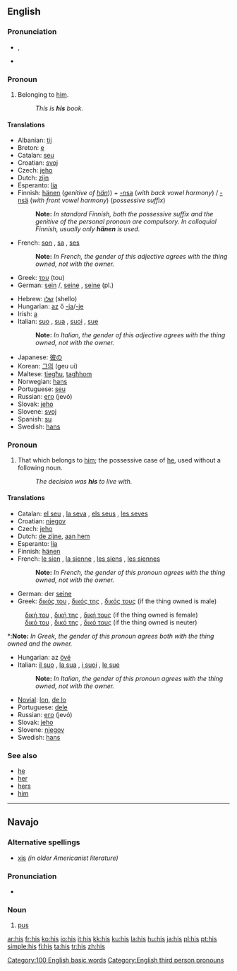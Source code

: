{{see|His}}
{{wikipedia}}
==English==

{{rank|that|was|he|10|his|with|is|it}}

===Pronunciation===
*{{IPA|/hɪz/}}, {{SAMPA|/hIz/}}
*{{audio|en-us-his.ogg|Audio (US)}}
*:{{rhymes|ɪz}}

===Pronoun===
{{en-pron|desc=possessive pronoun}}

# {{italbrac|attributive}} Belonging to [[him]].
#:''This is '''his''' book.''

====Translations====
{{trans-top|attributive: belonging to him}}
*Albanian: [[tij]]
*Breton: [[e]]
*Catalan: [[seu]]
*Croatian: [[svoj]]
*Czech: [[jeho#Czech|jeho]]
*Dutch: [[zijn]] {{m}}
*Esperanto: [[lia]]
*Finnish: [[hänen]] (''genitive of [[hän]]'')) + [[-nsa#Finnish|-nsa]] (''with back vowel harmony'') / [[-nsä#Finnish|-nsä]] (''with front vowel harmony'') (''possessive suffix'')
*:'''Note: ''' ''In standard Finnish, both the possessive suffix and the genitive of the personal pronoun are compulsory. In colloquial Finnish, usually only '''hänen''' is used.''
*French: [[son]] {{m}}, [[sa]] {{f}}, [[ses]] {{p}}
*:'''Note: ''' ''In French, the gender of this adjective agrees with the thing owned, not with the owner.''
*Greek: [[του]] (tou) {{m}}
*German: [[sein]] {{m}}/{{n}}, [[seine]] {{f}}, [[seine]] (pl.)
{{trans-mid}}
*Hebrew: [[שלו]] (shello)
*Hungarian: [[az]] ő [[-ja]]/[[-je]]
*Irish: [[a]]
*Italian: [[suo]] {{m}}, [[sua]] {{f}}, [[suoi]] {{p}}, [[sue]] {{f}} {{p}}
*:'''Note: ''' ''In Italian, the gender of this adjective agrees with the thing owned, not with the owner.''
*Japanese: [[彼の]]
*Korean: [[그의]] (geu ui)
*Maltese: [[tiegħu]], [[tagħhom]] {{p}}
*Norwegian: [[hans]]
*Portuguese: [[seu]]
*Russian: [[его]] (jevó)
*Slovak: [[jeho#Slovak|jeho]]
*Slovene: [[svoj]]
*Spanish: [[su]]
*Swedish: [[hans]]
{{trans-bottom}}

===Pronoun===
{{en-pron|desc=possessive pronoun}}

# That which belongs to [[him]]; the possessive case of [[he]], used without a following noun.
#: ''The decision was '''his''' to live with.''

====Translations====
{{trans-top|that which belongs to him}}
*Catalan: [[el seu]] {{m}}, [[la seva]] {{f}}, [[els seus]] {{p}}, [[les seves]] {{f}} {{p}}
*Croatian: [[njegov]]
*Czech: [[jeho#Czech|jeho]]
*Dutch: [[de zijne]], [[aan hem]]
*Esperanto: [[lia]]
*Finnish: [[hänen]]
*French: [[le sien]] {{m}}, [[la sienne]] {{f}}, [[les siens]] {{p}}, [[les siennes]] {{f}} {{p}}
*:'''Note: ''' ''In French, the gender of this pronoun agrees with the thing owned, not with the owner.''
*German: der [[seine]]
*Greek: [[δικός του]] {{m}}, [[δικός της]] {{f}}, [[δικός τους]] {{p}} (if the thing owned is male)
:[[δική του]] {{m}}, [[δική της]] {{f}}, [[δική τους]] {{p}} (if the thing owned is female)
:[[δικό του]] {{m}}, [[δικό της]] {{f}}, [[δικό τους]] {{p}} (if the thing owned is neuter)
*:'''Note: ''' ''In Greek, the gender of this pronoun agrees both with the thing owned and the owner.''
{{trans-mid}}
*Hungarian: az [[övé]]
*Italian: [[il suo]] {{m}}, [[la sua]] {{f}}, [[i suoi]] {{p}}, [[le sue]] {{f}} {{p}}
*:'''Note: ''' ''In Italian, the gender of this pronoun agrees with the thing owned, not with the owner.''
*[[Novial]]: [[lon]], [[de lo]]
*Portuguese: [[dele]]
*Russian: [[его]] (jevó)
*Slovak: [[jeho#Slovak|jeho]]
*Slovene: [[njegov]]
*Swedish: [[hans]]
{{trans-bottom}}

===See also===
*[[he]]
*[[her]]
*[[hers]]
*[[him]]

[[Category:100 English basic words]]
[[Category:English third person pronouns]]

----

==Navajo==

===Alternative spellings===
*[[xis]] ''(in older Americanist literature)''

===Pronunciation===
*{{IPA|[xɪ̀s]}}

===Noun===
{{infl|nv|noun}}

# [[pus]]

[[ar:his]]
[[fr:his]]
[[ko:his]]
[[io:his]]
[[it:his]]
[[kk:his]]
[[ku:his]]
[[la:his]]
[[hu:his]]
[[ja:his]]
[[pl:his]]
[[pt:his]]
[[simple:his]]
[[fi:his]]
[[ta:his]]
[[tr:his]]
[[zh:his]]